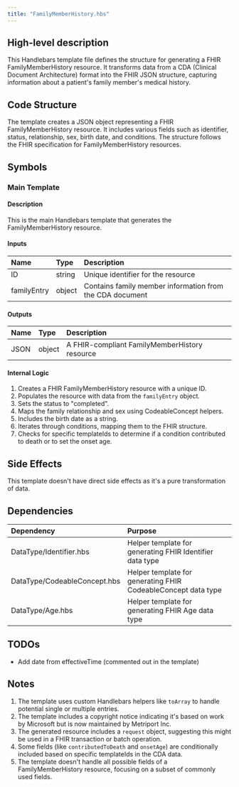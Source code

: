 ```yaml
---
title: "FamilyMemberHistory.hbs"
---
```


## High-level description
This Handlebars template file defines the structure for generating a FHIR FamilyMemberHistory resource. It transforms data from a CDA (Clinical Document Architecture) format into the FHIR JSON structure, capturing information about a patient's family member's medical history.

## Code Structure
The template creates a JSON object representing a FHIR FamilyMemberHistory resource. It includes various fields such as identifier, status, relationship, sex, birth date, and conditions. The structure follows the FHIR specification for FamilyMemberHistory resources.

## Symbols

### Main Template
#### Description
This is the main Handlebars template that generates the FamilyMemberHistory resource.

#### Inputs
| Name | Type | Description |
|:-----|:-----|:------------|
| ID | string | Unique identifier for the resource |
| familyEntry | object | Contains family member information from the CDA document |

#### Outputs
| Name | Type | Description |
|:-----|:-----|:------------|
| JSON | object | A FHIR-compliant FamilyMemberHistory resource |

#### Internal Logic
1. Creates a FHIR FamilyMemberHistory resource with a unique ID.
2. Populates the resource with data from the `familyEntry` object.
3. Sets the status to "completed".
4. Maps the family relationship and sex using CodeableConcept helpers.
5. Includes the birth date as a string.
6. Iterates through conditions, mapping them to the FHIR structure.
7. Checks for specific templateIds to determine if a condition contributed to death or to set the onset age.

## Side Effects
This template doesn't have direct side effects as it's a pure transformation of data.

## Dependencies
| Dependency | Purpose |
|:-----------|:--------|
| DataType/Identifier.hbs | Helper template for generating FHIR Identifier data type |
| DataType/CodeableConcept.hbs | Helper template for generating FHIR CodeableConcept data type |
| DataType/Age.hbs | Helper template for generating FHIR Age data type |

## TODOs
- Add date from effectiveTime (commented out in the template)

## Notes
1. The template uses custom Handlebars helpers like `toArray` to handle potential single or multiple entries.
2. The template includes a copyright notice indicating it's based on work by Microsoft but is now maintained by Metriport Inc.
3. The generated resource includes a `request` object, suggesting this might be used in a FHIR transaction or batch operation.
4. Some fields (like `contributedToDeath` and `onsetAge`) are conditionally included based on specific templateIds in the CDA data.
5. The template doesn't handle all possible fields of a FamilyMemberHistory resource, focusing on a subset of commonly used fields.